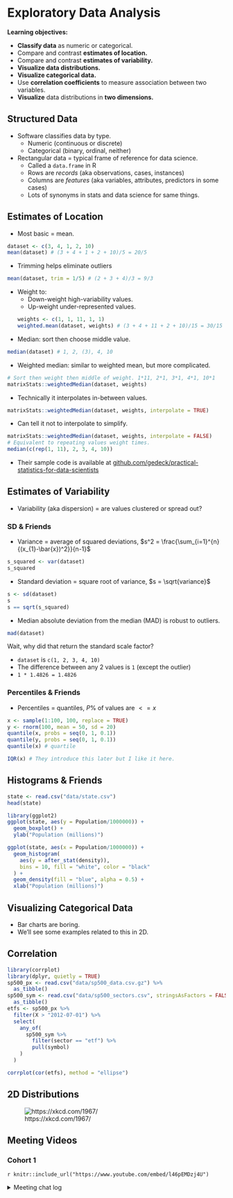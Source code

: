 # Exploratory Data Analysis

**Learning objectives:**

- **Classify data** as numeric or categorical.
- Compare and contrast **estimates of location.**
- Compare and contrast **estimates of variability.**
- **Visualize data distributions.**
- **Visualize categorical data.**
- Use **correlation coefficients** to measure association between two variables.
- **Visualize** data distributions in **two dimensions.**

## Structured Data

- Software classifies data by type.
  - Numeric (continuous or discrete)
  - Categorical (binary, ordinal, neither)
- Rectangular data = typical frame of reference for data science.
  - Called a `data.frame` in R
  - Rows are *records* (aka observations, cases, instances)
  - Columns are *features* (aka variables, attributes, predictors in some cases)
  - Lots of synonyms in stats and data science for same things.

## Estimates of Location

- Most basic = mean.
```r
dataset <- c(3, 4, 1, 2, 10)
mean(dataset) # (3 + 4 + 1 + 2 + 10)/5 = 20/5
```

- Trimming helps eliminate outliers
```r
mean(dataset, trim = 1/5) # (2 + 3 + 4)/3 = 9/3
```

- Weight to:
  - Down-weight high-variability values.
  - Up-weight under-represented values.
```r
weights <- c(1, 1, 11, 1, 1)
weighted.mean(dataset, weights) # (3 + 4 + 11 + 2 + 10)/15 = 30/15
```

- Median: sort then choose middle value.
```r
median(dataset) # 1, 2, (3), 4, 10
```

- Weighted median: similar to weighted mean, but more complicated.
```r
# Sort then weight then middle of weight. 1*11, 2*1, 3*1, 4*1, 10*1
matrixStats::weightedMedian(dataset, weights)
```

- Technically it interpolates in-between values.
```r
matrixStats::weightedMedian(dataset, weights, interpolate = TRUE)
```

- Can tell it not to interpolate to simplify.
```r
matrixStats::weightedMedian(dataset, weights, interpolate = FALSE)
# Equivalent to repeating values weight times.
median(c(rep(1, 11), 2, 3, 4, 10))
```

- Their sample code is available at [github.com/gedeck/practical-statistics-for-data-scientists](https://github.com/gedeck/practical-statistics-for-data-scientists)

## Estimates of Variability

- Variability (aka dispersion) = are values clustered or spread out?

### SD & Friends

- Variance = average of squared deviations, $s^2 = \frac{\sum_{i=1}^{n}{(x_{1}-\bar{x})^2}}{n-1}$
```r
s_squared <- var(dataset)
s_squared
```

- Standard deviation = square root of variance, $s = \sqrt{variance}$
```r
s <- sd(dataset)
s
s == sqrt(s_squared)
```

- Median absolute deviation from the median (MAD) is robust to outliers.
```r
mad(dataset)
```
Wait, why did that return the standard scale factor?

- `dataset` is `c(1, 2, 3, 4, 10)`
- The difference between any 2 values is `1` (except the outlier)
- `1 * 1.4826 = 1.4826`

### Percentiles & Friends 

- Percentiles = quantiles, $P\%$ of values are $<= x$

```r
x <- sample(1:100, 100, replace = TRUE)
y <- rnorm(100, mean = 50, sd = 20)
quantile(x, probs = seq(0, 1, 0.1))
quantile(y, probs = seq(0, 1, 0.1))
quantile(x) # quartile

IQR(x) # They introduce this later but I like it here.
```

## Histograms & Friends

```r
state <- read.csv("data/state.csv")
head(state)

library(ggplot2)
ggplot(state, aes(y = Population/1000000)) +
  geom_boxplot() +
  ylab("Population (millions)")

ggplot(state, aes(x = Population/1000000)) +
  geom_histogram(
    aes(y = after_stat(density)),
    bins = 10, fill = "white", color = "black"
  ) +
  geom_density(fill = "blue", alpha = 0.5) +
  xlab("Population (millions)")
```

## Visualizing Categorical Data

- Bar charts are boring.
- We'll see some examples related to this in 2D.

## Correlation

```r
library(corrplot)
library(dplyr, quietly = TRUE)
sp500_px <- read.csv("data/sp500_data.csv.gz") %>% 
  as_tibble()
sp500_sym <- read.csv("data/sp500_sectors.csv", stringsAsFactors = FALSE) %>% 
  as_tibble()
etfs <- sp500_px %>% 
  filter(X > "2012-07-01") %>% 
  select(
    any_of(
      sp500_sym %>% 
        filter(sector == "etf") %>% 
        pull(symbol)
    )
  )

corrplot(cor(etfs), method = "ellipse")
```

## 2D Distributions

![https://xkcd.com/1967/](images/xkcd_1967_violin_plots.png)

## Meeting Videos

### Cohort 1

`r knitr::include_url("https://www.youtube.com/embed/l46pEMDzj4U")`

<details>
<summary> Meeting chat log </summary>

```
00:04:49	Madeline Arnold (she/her):	Hello everyone! I’m eating breakfast so going to have my camera off for now :)
00:15:08	Scott Nestler:	Effectively, the median is a trimmed mean that removes 50% of the lower and upper values in a data set.
00:15:33	Morgan Grovenburg:	Haha!
00:16:38	Scott Nestler:	Also, if you need a standard error (SE) calculation, you can't do that with a median, but you can with a trimmed mean, for both normal and non-normal data.
00:17:56	Scott Nestler:	Actually, I mis-spoke.  You can calculate the SE of the median, but it is generally higher than for the mean (or trimmed mean).  So trimmed mean is a balance of resistance to outliers and providing a low SE.
00:20:14	pavitra:	Scott, so is trimmed mean best practice, or median?
00:21:33	Jone Aliri:	the trimmed mean it's less conservative than the median
00:21:53	Jone Aliri:	what is best practice depends on the data
00:22:10	Diego Ramírez González:	A trimmed mean is probably not a good idea if you don't have a lot of data points
00:22:46	pavitra:	makes sense!
00:24:24	Madeline Arnold (she/her):	For folks who’ve used trimmed mean (new to me!) do you often use the 10% percentile cutoff described in PS4DS or some other cutoff for outliers?
00:27:04	Scott Nestler:	https://en.wikipedia.org/wiki/Median_absolute_deviation#Relation_to_standard_deviation
00:29:10	pavitra:	there are no dumb questions
00:33:37	Madeline Arnold (she/her):	In my experience in biology research, if spread of data is bigger it means I need a bigger n (need to have more samples to be confident about the estimated mean being accurate)
00:33:53	Kaytee Flick:	Same Madeline...that's what I was thinking about
00:35:18	shamsuddeen:	Thanks
00:38:36	Diego Ramírez González:	if you increase the sample size the mean and the median (50th percentile) will be closer
00:39:42	jonathan.bratt:	And maybe deciles rather than percentiles are easier to read for this example.
00:45:48	Morgan Grovenburg:	<3 boxplots
00:45:50	Scott Nestler:	I really like comparative box plots, when you are trying to look at the distribution of data for 2 or more categories.
00:45:56	pavitra:	still cant see distribution in boxplots
00:46:51	Diego Ramírez González:	the box is the 25th and 75th percentiles, the line in the middle of the box is the median, the whiskers are 1.5*IQR and the points outside are outliers
00:47:10	Rahul:	This was very helpful to understand why 1.5 is used https://towardsdatascience.com/understanding-boxplots-5e2df7bcbd51
00:47:18	Francisco Escobar:	1.58 gives ~95% confidence interval for the median https://ggplot2.tidyverse.org/reference/geom_boxplot.html
00:47:38	Diego Ramírez González:	i like boxplot, but violin plots are better :)
00:47:43	Diego Ramírez González:	boxplots*
00:48:02	Anne Hoffrichter:	I like the combination of violin and boxplots ;)
00:48:04	Kaytee Flick:	I was just going to ask how we feel about violin plots:P
00:48:17	jiwan:	https://twitter.com/CedScherer/status/1387155336998670344/photo/1
00:48:19	Diego Ramírez González:	yeah, violin + boxplot is even better
00:49:41	pavitra:	the good ole' area under curve
00:49:54	Diego Ramírez González:	this is my favorite gif :)
https://twitter.com/danilobzdok/status/1341893126592593924
00:50:46	Kaytee Flick:	That's epic
00:50:50	Scott Nestler:	Ridgeline plots!
00:50:51	Madeline Arnold (she/her):	@Diego love it
00:51:06	pavitra:	is there something called "raindrop" plot or something?
00:51:54	pavitra:	I really like raindrop plots
00:51:58	Diego Ramírez González:	anything but dynamite plots
00:53:31	Diego Ramírez González:	i agree, those two distributions don't even overlap, the dynamite plot is not so bad here
00:53:33	pavitra:	Sorry to belabor this. However, why is MAD not as prevalent as SD? No rush to answer here - maybe we can discuss further in the slack channel
00:54:59	Jone Aliri:	It's because MAD is calculated with absolute values
00:55:06	pavitra:	Nassim Taleb loves MAD and says it is more accurate for skewed data
00:55:56	pavitra:	Good point, Jone
00:56:04	Scott Nestler:	Also, the absolute value function is non-smooth, which used to create all sorts of calculation issues.
01:01:37	pavitra:	great presentation, Jon!
01:02:41	priyanka gagneja:	Bi-modal you mean
01:03:12	pavitra:	thanks a lot, y'all.Gotta go.
01:03:35	Jone Aliri:	And the other problema is that teh distance could be different from 1 to 2 or from 3 to 4 in Likert
01:04:55	Diego Ramírez González:	i guess it depends on the distribution of your data and what assumptions you are willing to make about the measurement
01:05:59	Madeline Arnold (she/her):	I hope we learn more about this topic! Thanks for the question Sheila
01:06:22	Kaytee Flick:	Congrats Scott!!!
01:06:35	Jone Aliri:	In psychology we use a lot of scales with Likert... and a lot of times we add them...
01:07:23	Scott Nestler:	A good way to remember not to use means on Likert scale data is to think: The average of Agree and Strongly Agree is not Agree-And-A-Half.
01:07:30	Scott Nestler:	https://bookdown.org/Rmadillo/likert/summary.html
01:07:53	Diego Ramírez González:	yeah, but for some of these instruments people will add the answers to get a total score
01:08:13	Jim Gruman:	not sure if this adds anything, but there are domains where a geometric mean is more appropriate than the average
01:08:29	Morgan Grovenburg:	I don't have a good answer, but I use the `HH` package to visualized likert scales https://xang1234.github.io/likert/
01:09:06	Jim Gruman:	and in market research,   my company skips to valuing only the "top box scores"
01:10:01	Jone Aliri:	Yes @Diego that's it, we get the total score which we can use like a continuos scale :)
01:10:11	Jim Gruman:	thank you!!
01:10:16	Andrew G. Farina:	Thanks Jon!
```
</details>
